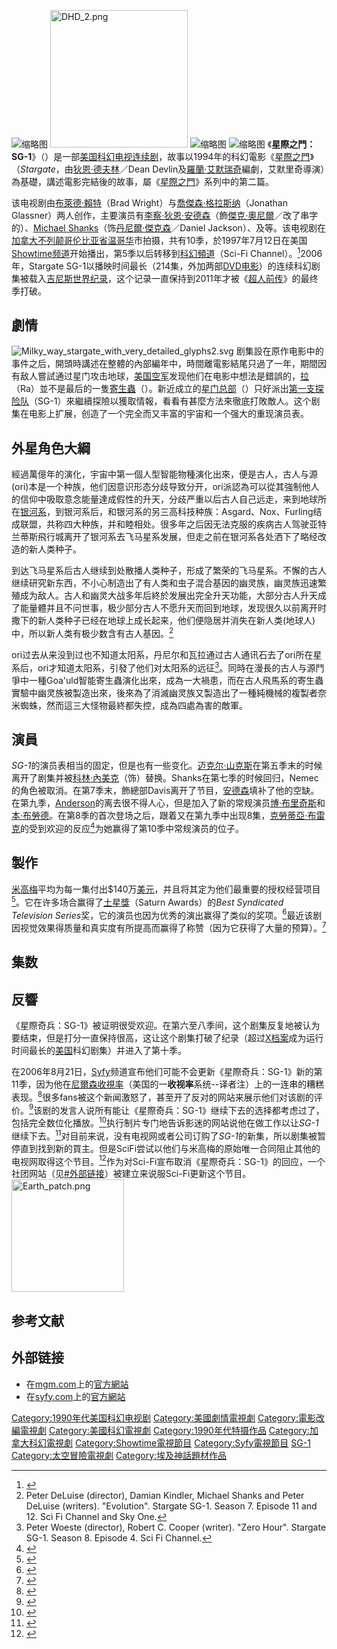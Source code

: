{{noteTA
|1=zh-tw:星際奇兵; zh-hk:星際之門; zh-hans:星际之门;
|G1=Show
|G2=Movie
}}
{{Infobox television
| show_name = 星際奇兵：SG-1
| original_name = {{lang|en|''Stargate SG-1''}}
| image = Stargate SG-1 1997 logo.svg
| genre = [[動作片|動作]]<br>[[冒險片|冒險]]<br >[[科幻|科幻]]<ref>{{cite web|url=https://www.allmovie.com/work/stargate-132284|work=Allmovie|access-date=January 4, 2010|title=Stargate: Overview|author=Brenner, Paul|archive-date=2010-11-16|archive-url=https://web.archive.org/web/20101116210432/http://allmovie.com/work/stargate-132284|dead-url=no}}</ref>
| company = [[MGM_Television|MGM Television]]<br>Double Secret Productions<br>Gekko Film Corp.<br>(1997–2005)<br>(seasons 1–8)<br>[[Sony_Pictures_Television|Sony Pictures Television]]<br>(2005–2006)<br>(season 9)<br>[[Showtime_Networks|Showtime Networks]]<br>(1997–2002)<br>(seasons 1–5)<br>[[Syfy|Sci-Fi Originals]]<br>(2002–2007)<br>(seasons 6–10)
| distributor = [[MGM_Television|MGM Domestic Television Distribution]]
| runtime = 44分鐘
| theme_music_composer = [[Joel_Goldsmith|Joel Goldsmith]]
| creator = {{unbulleted list| [[Brad_Wright|Brad Wright]] | [[Jonathan_Glassner|Jonathan Glassner]] }}
| based_on = {{Based on|[[星際奇兵_(電影)|星際奇兵]]|[[狄恩·戴夫林|狄恩·戴夫林]]、[[羅蘭·艾默瑞奇|羅蘭·艾默瑞奇]]}}
| executive_producer = {{unbulleted list| [[Jonathan_Glassner|Jonathan Glassner]] (1–8) | [[Brad_Wright|Brad Wright]] (1–10) | [[Robert_C._Cooper|Robert C. Cooper]] (5–10) | [[Joseph_Mallozzi|Joseph Mallozzi]] (8–10) | [[Paul_Mullie|Paul Mullie]] (8–10) | [[Richard_Dean_Anderson|Richard Dean Anderson]] (1–8) | Michael Greenburg (1–8) }}
| starring = {{unbulleted list| [[Richard_Dean_Anderson|Richard Dean Anderson]] | [[Michael_Shanks|Michael Shanks]] | [[Amanda_Tapping|Amanda Tapping]] | [[Christopher_Judge|Christopher Judge]] | [[Don_S._Davis|Don S. Davis]] | [[Corin_Nemec|Corin Nemec]] | [[Ben_Browder|Ben Browder]] | [[Beau_Bridges|Beau Bridges]] | [[Claudia_Black|Claudia Black]] }}
| country = {{CAN}}<br>{{USA}}
| language = 英語
| network = {{unbulleted list| [[娛樂時間電視網|娛樂時間電視網]]（第1–5季）| [[Syfy|Syfy]]（第6–10季）}}
| preceded_by = {{Plainlist|
*''[[星際奇兵_(電影)|星際奇兵]]''
}}
| followed_by = {{Plainlist|
*''[[Stargate:_The_Ark_of_Truth|Stargate: The Ark of Truth]]'' <!-- Continuum does not follow SG-1; it follows after The Ark of Truth. Please do not add. -->
*''[[星際奇兵：亞特蘭帝斯|星際奇兵：亞特蘭帝斯]]'' 
}}
| related = ''[[星際奇兵：宇宙|星際奇兵：宇宙]]''
| first_aired = {{Start date|1997|7|27}}
| last_aired = {{End date|2007|3|13}}
| num_seasons = 10
| num_episodes = 214
| list_episodes = 星际之门：SG-1集数列表
| website = https://mgm.com/television/stargate-sg-1
| website_title = MGM
}}
[[File:Stargate_-_Japan_Expo_2009.jpg|缩略图]]
[[File:DHD_2.png|220px]]
[[File:Indirizzo_Stargate_Abydos.png|缩略图]]
[[File:Stargate_SG-1_SG_team_Dragon_Con_2008_cropped.jpg|缩略图]]
《'''星際之門：SG-1'''》（{{lang-en|''Stargate SG-1''}}）是一部[[美国|美国]][[科幻|科幻]][[电视连续剧|电视连续剧]]，故事以1994年的科幻電影《[[星際之門_(電影)|星際之門]]》（''Stargate''，由[[狄恩·德夫林|狄恩·德夫林]]／Dean Devlin及[[羅蘭·艾默瑞奇|羅蘭·艾默瑞奇]]編劇，艾默里奇導演）為基礎，講述電影完結後的故事，屬《[[星際之門|星際之門]]》系列中的第二篇。

该电视剧由[[布萊德·賴特|布萊德·賴特]]（Brad Wright）与[[喬傑森·格拉斯纳|喬傑森·格拉斯纳]]（Jonathan Glassner）两人创作，主要演员有[[李察·狄恩·安德森|李察·狄恩·安德森]]（飾[[傑克·奧尼爾|傑克·奧尼爾]]／改了串字的{{link-en|O'Neill|Jack O'Neill}}）、[[迈克尔·山克斯|Michael Shanks]]（饰[[丹尼爾·傑克森|丹尼爾·傑克森]]／Daniel Jackson）、{{link-en|Amanda Tapping|Amanda Tapping}}及{{link-en|Christopher Judge|Christopher Judge}}等。该电视剧在[[加拿大|加拿大]][[不列颠哥伦比亚省|不列颠哥伦比亚省]][[温哥华|温哥华]]市拍摄，共有10季，於1997年7月12日在美国[[Showtime频道|Showtime频道]]开始播出，第5季以后转移到[[Syfy|科幻頻道]]（Sci-Fi Channel）。<ref>{{cite web|url=http://www.scifi.com/scifiwire/art-main.html?2001-08/14/12.30.sfc |title=Announcement from SciFi Channel（Sci-fi频道的声明） |work=SciFi Wire |deadurl=yes |archiveurl=https://web.archive.org/web/20080615095958/http://www.scifi.com/scifiwire/art-main.html?2001-08%2F14%2F12.30.sfc |archivedate=2008-06-15 }}</ref>2006年，Stargate SG-1以播映时间最长（214集，外加两部[[非戏院首映|DVD电影]]）的连续科幻剧集被载入[[吉尼斯世界纪录|吉尼斯世界纪录]]，这个记录一直保持到2011年才被《[[超人前传|超人前传]]》的最终季打破。

==劇情==
[[File:Milky_way_stargate_with_very_detailed_glyphs2.svg|thumb]]
剧集設在原作电影中的事件之后，開頭時講述在整體的內部編年中，時間離電影結尾只過了一年，期間因有敌人嘗試通过星门攻击地球，[[美国空军|美国空军]]发现他们在电影中想法是錯誤的，[[拉_(星門)|拉]]（Ra）並不是最后的一隻[[寄生蟲_(星門)|寄生蟲]]（{{link-en|Goa'uld|Goa'uld}}）。新近成立的[[星门总部|星门总部]]（{{link-en|SGC|Stargate Command}}）只好派出[[星門一隊|第一支探险队]]（SG-1）來繼續探險以獲取情報，看看有甚麼方法來徹底打敗敵人。这个剧集在电影上扩展，创造了一个完全而又丰富的宇宙和一个强大的重现演员表。

==外星角色大綱==

經過萬億年的演化，宇宙中第一個人型智能物種演化出來，便是古人，古人与源(ori)本是一个种族，他们因意识形态分歧导致分开，ori派認為可以從其強制他人的信仰中吸取意念能量達成假性的升天，分歧严重以后古人自己远走，来到地球所在[[银河系|银河系]]，到银河系后，和银河系的另三高科技种族：Asgard、Nox、Furling结成联盟，共称四大种族，并和睦相处。很多年之后因无法克服的疾病古人驾驶亚特兰蒂斯飛行城离开了银河系去飞马星系发展，但走之前在银河系各处洒下了略经改造的新人类种子。

到达飞马星系后古人继续到处散播人类种子，形成了繁荣的飞马星系。不懈的古人继续研究新东西，不小心制造出了有人类和虫子混合基因的幽灵族，幽灵族迅速繁殖成为敌人。古人和幽灵大战多年后終於发展出完全升天功能，大部分古人升天成了能量體并且不问世事，极少部分古人不愿升天而回到地球，发现很久以前离开时撒下的新人类种子已经在地球上成长起来，他们便隐居并消失在新人类(地球人)中，所以新人类有极少数含有古人基因。<ref>Peter DeLuise (director), Damian Kindler, Michael Shanks and Peter DeLuise (writers). "Evolution". Stargate SG-1. Season 7. Episode 11 and 12. Sci Fi Channel and Sky One.</ref>

ori过去从来没到过也不知道太阳系，丹尼尔和瓦拉通过古人通讯石去了ori所在星系后，ori才知道太阳系，引發了他们对太阳系的远征<ref>Peter Woeste (director), Robert C. Cooper (writer). "Zero Hour". Stargate SG-1. Season 8. Episode 4. Sci Fi Channel.</ref>。同時在漫長的古人与源鬥爭中一種Goa'uld智能寄生蟲演化出來，成為一大禍患，而在古人飛馬系的寄生蟲實驗中幽灵族被製造出來，後來為了消滅幽灵族又製造出了一種純機械的複製者奈米蜘蛛，然而這三大怪物最終都失控，成為四處為害的敵軍。

==演員==
''SG-1''的演员表相当的固定，但是也有一些变化。[[迈克尔·山克斯|迈克尔·山克斯]]在第五季末的时候离开了剧集并被[[科林·內美克|科林·內美克]]（饰{{link-en||Jonas Quinn}}）替换。Shanks在第七季的时候回归，Nemec的角色被取消。在第7季末，飾總部Davis离开了节目，[[李察·狄恩·安德森|安德森]]填补了他的空缺。在第九季，[[李察·狄恩·安德森|Anderson]]的离去很不得人心，但是加入了新的常规演员[[博·布里奇斯|博·布里奇斯]]和[[本·布勞德|本·布勞德]]。在第8季的首次登场之后，跟着又在第九季中出现8集，[[克勞蒂亞·布雷克|克勞蒂亞·布雷克]]的受到欢迎的反应<ref>{{cite web|url=http://www.thescifiworld.net/interviews/claudia_black_01.htm|title=Interview - Vala joins ''SG-1'' regulars（采访-Vala加入了''SG-1''常规演员|work=SciFi World|accessdate=2010-03-03|archive-date=2017-12-14|archive-url=https://web.archive.org/web/20171214144945/http://www.thescifiworld.net/interviews/claudia_black_01.htm|dead-url=yes}}</ref>为她赢得了第10季中常规演员的位子。

==製作==
[[米高梅公司|米高梅]]平均为每一集付出$140万[[美元|美元]]，并且将其定为他们最重要的授权经营项目<ref name="Stargate 200">{{cite web|url=http://www.multichannel.com/article/CA6332083.html|title=''Stargate 200'': 10 years of ''Stargate'' success|work=MultiChannel|accessdate=2010-03-03|archive-date=2006-11-02|archive-url=https://web.archive.org/web/20061102134335/http://www.multichannel.com/article/CA6332083.html|dead-url=no}}</ref>。它在许多场合赢得了[[土星獎|土星獎]]（Saturn Awards）的''Best Syndicated Television Series''奖，它的演员也因为优秀的演出赢得了类似的奖项。<ref name="imdb">{{cite web|url=http://www.imdb.com/title/tt0118480/awards|title=''Stargate SG-1'' Awards and Nominations（''SG-1''的奖项和提名）|work=IMDb|access-date=2010-03-03|archive-date=2009-01-02|archive-url=https://web.archive.org/web/20090102224850/http://www.imdb.com/title/tt0118480/awards|dead-url=no}}</ref>最近该剧因视觉效果得质量和真实度有所提高而赢得了称赞（因为它获得了大量的预算）。<ref name="vfx">{{cite web|url=http://www.gateworld.net/news/2006/05/istargatei_grew_cutting_edge_vfx.shtml|title=Stargate grows cutting edge VFX industry|work=GateWorld|deadurl=yes|archiveurl=https://web.archive.org/web/20090821055018/http://www.gateworld.net/news/2006/05/istargatei_grew_cutting_edge_vfx.shtml|archivedate=2009-08-21}}</ref>

==集数==
{{main article|星际之门：SG-1集数列表}}

==反響==
《星際奇兵：SG-1》被证明很受欢迎。在第六至八季间，这个剧集反复地被认为要结束，但是打分一直保持很高，这让这个剧集打破了纪录（超过[[X档案|X档案]]成为运行时间最长的[[美国|美国]]科幻剧集）并进入了第十季。

在2006年8月21日，[[Syfy|Syfy]]频道宣布他们可能不会更新《星際奇兵：SG-1》新的第11季，因为他在[[尼爾森收視率|尼爾森收視率]]（美国的一'''收视率'''系统--译者注）上的一连串的糟糕表现。<ref name="sg1 cancellation">{{cite web|url=http://www.multichannel.com/article/CA6364450.html?display=Breaking+News|title=''Stargate SG-1'' Said To Be Axed（''SG-1''据说被砍掉）|work=MultiChannel News|accessdate=2010-03-03|archive-date=2008-09-20|archive-url=https://web.archive.org/web/20080920005907/http://www.multichannel.com/article/CA6364450.html?display=Breaking+News|dead-url=no}}</ref>很多fans被这个新闻激怒了，甚至开了反对的网站来展示他们对该剧的评价。<ref name="sg1 future">{{cite web|url=http://www.multichannel.com/article/CA6366152.html|title=MGM Insists ''Stargate'' Won't Shut|work=MultiChannel News|accessdate=2010-03-03|archive-date=2008-08-07|archive-url=https://web.archive.org/web/20080807174425/http://www.multichannel.com/article/CA6366152.html|dead-url=no}}</ref>该剧的发言人说所有能让《星際奇兵：SG-1》继续下去的选择都考虑过了，包括完全数位化播放。<ref name="sg1 future">{{cite web|url=http://www.multichannel.com/article/CA6366152.html|title=MGM Insists ''Stargate'' Won't Shut|work=MultiChannel News}}</ref>执行制片{{link-en||Robert C. Cooper}}专门地告诉影迷的网站{{link-en||GateWorld}}说他在做工作以让''SG-1''继续下去。<ref>{{cite web|url=http://www.gateworld.net/news/2006/08/cooper_isg-1i_will_go_on.shtml|title=Cooper: ''SG-1'' will go on（''SG-1''会继续）|work=GateWorld|deadurl=yes|archiveurl=https://www.webcitation.org/61G1ikr3J?url=http://www.gateworld.net/news/2006/08/cooper_isg-1i_will_go_on.shtml|archivedate=2011-08-27}}</ref>对目前来说，没有电视网或者公司订购了''SG-1''的新集，所以剧集被暂停直到找到新的買主。但是SciFi尝试以他们与米高梅的原始唯一合同阻止其他的电视网取得这个节目。<ref>{{cite web|url=http://www.gateworld.net/news/2006/08/mgm_considers_isg-1is_future.shtml|title=MGM Considers ''Stargate SG-1'' Future（米高梅考虑''SG-1''的未来)|work=GateWorld|deadurl=yes|archiveurl=https://www.webcitation.org/61G1i1C2u?url=http://www.gateworld.net/news/2006/08/mgm_considers_isg-1is_future.shtml|archivedate=2011-08-27}}</ref>作为对Sci-Fi宣布取消《星際奇兵：SG-1》的回应，一个社团网站（见[[#外部链接|#外部链接]]）被建立来说服Sci-Fi更新这个节目。
[[File:Earth_patch.png|180px]]

== 参考文献 ==
<references/>

== 外部链接 ==
* 在[[MGM|mgm.com]]上的[http://stargate.mgm.com/view/series/1/index.html 官方網站] {{Wayback|url=http://stargate.mgm.com/view/series/1/index.html |date=20170526121157 }}
* 在[[SyFy|syfy.com]]上的[http://www.syfy.com/stargate/ 官方網站] {{Wayback|url=http://www.syfy.com/stargate/ |date=20101109173745 }}
{{StarGate}}
{{Showtime电视节目|state=uncollapsed}}

{{Authority control}}
{{DEFAULTSORT:Stargate: SG-1}}
[[Category:1990年代美国科幻电视剧|Category:1990年代美国科幻电视剧]]
[[Category:美國劇情電視劇|Category:美國劇情電視劇]]
[[Category:電影改編電視劇|Category:電影改編電視劇]]
[[Category:美國科幻電視劇|Category:美國科幻電視劇]]
[[Category:1990年代特摄作品|Category:1990年代特摄作品]]
[[Category:加拿大科幻電視劇|Category:加拿大科幻電視劇]]
[[Category:Showtime電視節目|Category:Showtime電視節目]]
[[Category:Syfy電視節目|Category:Syfy電視節目]]
[[Category:星際之門|SG-1]]
[[Category:太空冒險電視劇|Category:太空冒險電視劇]]
[[Category:埃及神話題材作品|Category:埃及神話題材作品]]